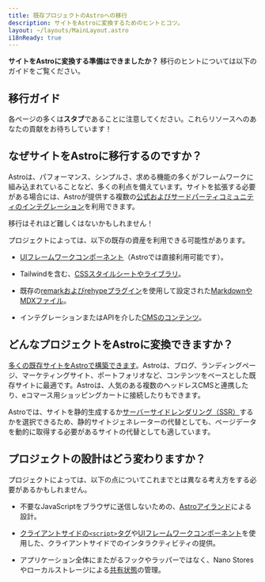 ```yaml
---
title: 既存プロジェクトのAstroへの移行
description: サイトをAstroに変換するためのヒントとコツ。
layout: ~/layouts/MainLayout.astro
i18nReady: true
---
```


**サイトをAstroに変換する準備はできましたか？** 移行のヒントについては以下のガイドをご覧ください。

## 移行ガイド

<MigrationGuidesNav />

各ページの多くは**スタブ**であることに注意してください。これらリソースへのあなたの貢献をお待ちしています！

## なぜサイトをAstroに移行するのですか？

Astroは、パフォーマンス、シンプルさ、求める機能の多くがフレームワークに組み込まれていることなど、多くの利点を備えています。サイトを拡張する必要がある場合には、Astroが提供する複数の[公式およびサードパーティコミュニティのインテグレーション](https://astro.build/integrations)を利用できます。

移行はそれほど難しくはないかもしれません！

プロジェクトによっては、以下の既存の資産を利用できる可能性があります。

- [UIフレームワークコンポーネント](/ja/core-concepts/framework-components/)（Astroでは直接利用可能です）。

- Tailwindを含む、[CSSスタイルシートやライブラリ](/ja/guides/styling/)。

- 既存の[remarkおよびrehypeプラグイン](/ja/guides/markdown-content/#markdownとmdxの設定)を使用して設定された[MarkdownやMDXファイル](/ja/guides/markdown-content/)。

- インテグレーションまたはAPIを介した[CMSのコンテンツ](/ja/guides/cms/)。

## どんなプロジェクトをAstroに変換できますか？

[多くの既存サイトをAstroで構築できます](/ja/concepts/why-astro/)。Astroは、ブログ、ランディングページ、マーケティングサイト、ポートフォリオなど、コンテンツをベースとした既存サイトに最適です。Astroは、人気のある複数のヘッドレスCMSと連携したり、eコマース用ショッピングカートに接続したりもできます。

Astroでは、サイトを静的生成するか[サーバーサイドレンダリング（SSR）](/ja/guides/server-side-rendering/)するかを選択できるため、静的サイトジェネレーターの代替としても、ページデータを動的に取得する必要があるサイトの代替としても適しています。

## プロジェクトの設計はどう変わりますか？

プロジェクトによっては、以下の点についてこれまでとは異なる考え方をする必要があるかもしれません。

- 不要なJavaScriptをブラウザに送信しないための、[Astroアイランド](/ja/concepts/islands/#astroアイランドとは)による設計。

- [クライアントサイドの`<script>`タグ](/ja/guides/client-side-scripts/)や[UIフレームワークコンポーネント](/ja/core-concepts/framework-components/)を使用した、クライアントサイドでのインタラクティビティの提供。

- アプリケーション全体にまたがるフックやラッパーではなく、Nano Storesやローカルストレージによる[共有状態](/ja/core-concepts/sharing-state/)の管理。

